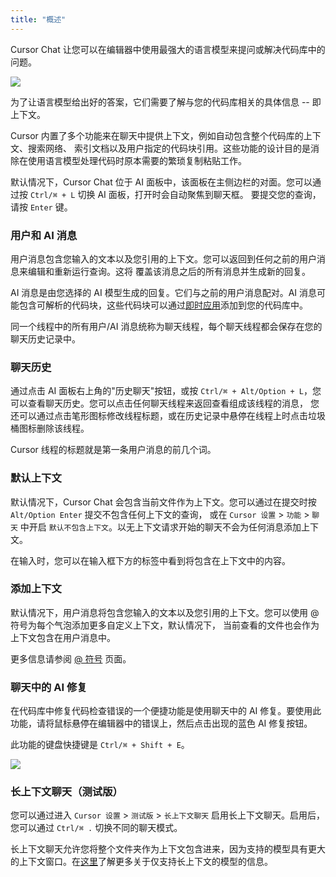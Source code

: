 ```yaml
---
title: "概述"
---
```


Cursor Chat 让您可以在编辑器中使用最强大的语言模型来提问或解决代码库中的问题。

<Frame>
  <img src="/images/chat/chat.png" />
</Frame>

为了让语言模型给出好的答案，它们需要了解与您的代码库相关的具体信息 -- 即上下文。

Cursor 内置了多个功能来在聊天中提供上下文，例如自动包含整个代码库的上下文、搜索网络、
索引文档以及用户指定的代码块引用。这些功能的设计目的是消除在使用语言模型处理代码时原本需要的繁琐复制粘贴工作。

默认情况下，Cursor Chat 位于 AI 面板中，该面板在主侧边栏的对面。您可以通过按 `Ctrl/⌘ + L` 切换 AI 面板，打开时会自动聚焦到聊天框。
要提交您的查询，请按 `Enter` 键。

### 用户和 AI 消息

用户消息包含您输入的文本以及您引用的上下文。您可以返回到任何之前的用户消息来编辑和重新运行查询。这将
覆盖该消息之后的所有消息并生成新的回复。

AI 消息是由您选择的 AI 模型生成的回复。它们与之前的用户消息配对。AI 消息可能包含可解析的代码块，这些代码块可以通过[即时应用](/chat/apply)添加到您的代码库中。

同一个线程中的所有用户/AI 消息统称为聊天线程，每个聊天线程都会保存在您的聊天历史记录中。

### 聊天历史

通过点击 AI 面板右上角的"历史聊天"按钮，或按 `Ctrl/⌘ + Alt/Option + L`，您可以查看聊天历史。您可以点击任何聊天线程来返回查看组成该线程的消息，
您还可以通过点击笔形图标修改线程标题，或在历史记录中悬停在线程上时点击垃圾桶图标删除该线程。

Cursor 线程的标题就是第一条用户消息的前几个词。

### 默认上下文

默认情况下，Cursor Chat 会包含当前文件作为上下文。您可以通过在提交时按 `Alt/Option Enter` 提交不包含任何上下文的查询，
或在 `Cursor 设置` > `功能` > `聊天` 中开启 `默认不包含上下文`。以无上下文请求开始的聊天不会为任何消息添加上下文。

在输入时，您可以在输入框下方的标签中看到将包含在上下文中的内容。

### 添加上下文

默认情况下，用户消息将包含您输入的文本以及您引用的上下文。您可以使用 @ 符号为每个气泡添加更多自定义上下文，默认情况下，
当前查看的文件也会作为上下文包含在用户消息中。

更多信息请参阅 [@ 符号](/context/@-symbols/@-files) 页面。

### 聊天中的 AI 修复

在代码库中修复代码检查错误的一个便捷功能是使用聊天中的 AI 修复。要使用此功能，请将鼠标悬停在编辑器中的错误上，然后点击出现的蓝色 AI 修复按钮。

此功能的键盘快捷键是 `Ctrl/⌘ + Shift + E`。

<Frame>
  <img src="/images/chat/ai-fix.png" />
</Frame>

### 长上下文聊天（测试版）

您可以通过进入 `Cursor 设置` > `测试版` > `长上下文聊天` 启用长上下文聊天。启用后，您可以通过 `Ctrl/⌘ .` 切换不同的聊天模式。

长上下文聊天允许您将整个文件夹作为上下文包含进来，因为支持的模型具有更大的上下文窗口。在[这里](/advanced/models#long-context-only-models)了解更多关于仅支持长上下文的模型的信息。